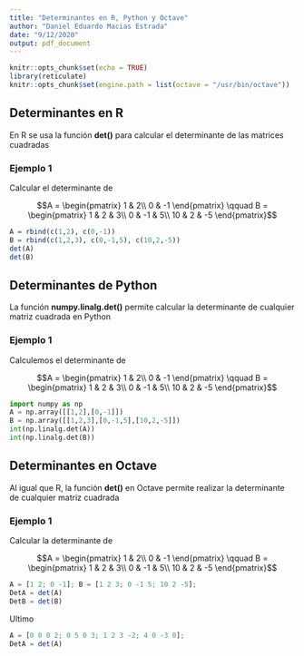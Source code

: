 ```yaml
---
title: "Determinantes en R, Python y Octave"
author: "Daniel Eduardo Macias Estrada"
date: "9/12/2020"
output: pdf_document
---
```


```r
knitr::opts_chunk$set(echo = TRUE)
library(reticulate)
knitr::opts_chunk$set(engine.path = list(octave = "/usr/bin/octave"))
```

## Determinantes en R

En R se usa la función **det()** para calcular el determinante de las matrices cuadradas

### Ejemplo 1
Calcular el determinante de

$$A = \begin{pmatrix}
1 & 2\\
0 & -1
\end{pmatrix} \qquad B = \begin{pmatrix}
1 & 2 & 3\\
0 & -1 & 5\\
10 & 2 & -5
\end{pmatrix}$$

```r
A = rbind(c(1,2), c(0,-1))
B = rbind(c(1,2,3), c(0,-1,5), c(10,2,-5))
det(A)
det(B)
```


## Determinantes de Python

La función **numpy.linalg.det()** permite calcular la determinante de cualquier matriz cuadrada en Python

### Ejemplo 1
Calculemos el determinante de

$$A = \begin{pmatrix}
1 & 2\\
0 & -1
\end{pmatrix} \qquad B = \begin{pmatrix}
1 & 2 & 3\\
0 & -1 & 5\\
10 & 2 & -5
\end{pmatrix}$$

```python
import numpy as np
A = np.array([[1,2],[0,-1]])
B = np.array([[1,2,3],[0,-1,5],[10,2,-5]])
int(np.linalg.det(A))
int(np.linalg.det(B))
```


## Determinantes en Octave

Al igual que R, la función **det()** en Octave permite realizar la determinante de cualquier matriz cuadrada

### Ejemplo 1 
Calcular la determinante de

$$A = \begin{pmatrix}
1 & 2\\
0 & -1
\end{pmatrix} \qquad B = \begin{pmatrix}
1 & 2 & 3\\
0 & -1 & 5\\
10 & 2 & -5
\end{pmatrix}$$

```octave
A = [1 2; 0 -1]; B = [1 2 3; 0 -1 5; 10 2 -5];
DetA = det(A)
DetB = det(B)
```

Ultimo

```octave
A = [0 0 0 2; 0 5 0 3; 1 2 3 -2; 4 0 -3 0];
DetA = det(A)
```

